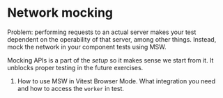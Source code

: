 # Network mocking

Problem: performing requests to an actual server makes your test dependent on the operability of that server, among other things. Instead, mock the network in your component tests using MSW.

Mocking APIs is a part of the _setup_ so it makes sense we start from it. It unblocks proper testing in the future exercises.

1. How to use MSW in Vitest Browser Mode. What integration you need and how to access the `worker` in test.
